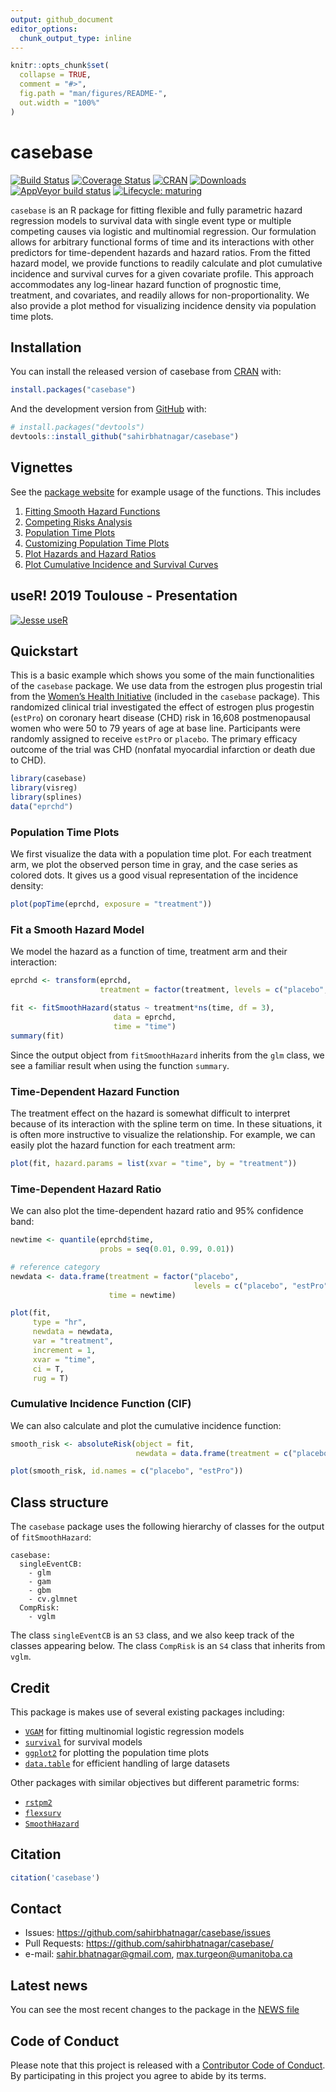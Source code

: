 ```yaml
---
output: github_document
editor_options: 
  chunk_output_type: inline
---
```


<!-- README.md is generated from README.Rmd. Please edit that file -->

```r
knitr::opts_chunk$set(
  collapse = TRUE,
  comment = "#>",
  fig.path = "man/figures/README-",
  out.width = "100%"
)
```

# casebase
 
<!-- badges: start -->
[![Build Status](https://travis-ci.org/sahirbhatnagar/casebase.svg?branch=master)](https://travis-ci.org/sahirbhatnagar/casebase) [![Coverage Status](https://img.shields.io/codecov/c/github/sahirbhatnagar/casebase/master.svg)](https://codecov.io/github/sahirbhatnagar/casebase?branch=master) [![CRAN](http://www.r-pkg.org/badges/version/casebase?color=blue)](https://cran.r-project.org/package=casebase) [![Downloads](http://cranlogs.r-pkg.org/badges/grand-total/casebase?color=green)](http://www.r-pkg.org/pkg/casebase)
[![AppVeyor build status](https://ci.appveyor.com/api/projects/status/github/sahirbhatnagar/casebase?branch=master&svg=true)](https://ci.appveyor.com/project/sahirbhatnagar/casebase)
[![Lifecycle: maturing](https://img.shields.io/badge/lifecycle-maturing-blue.svg)](https://www.tidyverse.org/lifecycle/#maturing)
<!-- badges: end -->

`casebase` is an R package for fitting flexible and fully parametric hazard regression models to survival data with single event type or multiple competing causes via logistic and multinomial regression. Our formulation allows for arbitrary functional forms of time and its interactions with other predictors for time-dependent hazards and hazard ratios. From the fitted hazard model, we provide functions to readily calculate and plot cumulative incidence and survival curves for a given covariate profile. This approach accommodates any log-linear hazard function of prognostic time, treatment, and covariates, and readily allows for non-proportionality. We also provide a plot method for visualizing incidence density via population time plots.


## Installation

You can install the released version of casebase from [CRAN](https://CRAN.R-project.org) with:

``` r
install.packages("casebase")
```

And the development version from [GitHub](https://github.com/) with:

``` r
# install.packages("devtools")
devtools::install_github("sahirbhatnagar/casebase")
```

## Vignettes

See the [package website](http://sahirbhatnagar.com/casebase/) for example usage of the functions. This includes

1. [Fitting Smooth Hazard Functions](http://sahirbhatnagar.com/casebase/articles/smoothHazard.html)
2. [Competing Risks Analysis](http://sahirbhatnagar.com/casebase/articles/competingRisk.html)
3. [Population Time Plots](http://sahirbhatnagar.com/casebase/articles/popTime.html)
4. [Customizing Population Time Plots](http://sahirbhatnagar.com/casebase/articles/customizingpopTime.html)
5. [Plot Hazards and Hazard Ratios](http://sahirbhatnagar.com/casebase/articles/plotsmoothHazard.html)
6. [Plot Cumulative Incidence and Survival Curves](http://sahirbhatnagar.com/casebase/articles/plotabsRisk.html)


## useR! 2019 Toulouse - Presentation

[![Jesse useR](man/figures/jesse-user.png)](https://www.youtube.com/watch?v=DlppjRYVklQ)



## Quickstart

This is a basic example which shows you some of the main functionalities of the `casebase` package. We use data from the estrogen plus progestin trial from the [Women's Health Initiative](https://www.doi.org/10.1056/nejmoa030808) (included in the `casebase` package). This randomized clinical trial investigated the effect of estrogen plus progestin (`estPro`) on coronary heart disease (CHD) risk in 16,608 postmenopausal women who were 50 to 79 years of age at base line. Participants were randomly assigned to receive `estPro` or `placebo`. The primary efficacy outcome of the trial was CHD (nonfatal myocardial infarction or death due to CHD).  

```r
library(casebase)
library(visreg)
library(splines)
data("eprchd")
```

### Population Time Plots
We first visualize the data with a population time plot. For each treatment arm, we plot the observed person time in gray, and the case series as colored dots. It gives us a good visual representation of the incidence density:

```r
plot(popTime(eprchd, exposure = "treatment"))
```

### Fit a Smooth Hazard Model

We model the hazard as a function of time, treatment arm and their interaction:

```r
eprchd <- transform(eprchd, 
                    treatment = factor(treatment, levels = c("placebo","estPro")))

fit <- fitSmoothHazard(status ~ treatment*ns(time, df = 3),
                       data = eprchd,
                       time = "time")
summary(fit)
```

Since the output object from ```fitSmoothHazard``` inherits from the ```glm``` class, we see a familiar result when using the function ```summary```. 

### Time-Dependent Hazard Function

The treatment effect on the hazard is somewhat difficult to interpret because of its interaction with the spline term on time. In these situations, it is often more instructive to visualize the relationship. For example, we can easily plot the hazard function for each treatment arm:

```r
plot(fit, hazard.params = list(xvar = "time", by = "treatment"))
```

### Time-Dependent Hazard Ratio

We can also plot the time-dependent hazard ratio and 95% confidence band:

```r
newtime <- quantile(eprchd$time, 
                    probs = seq(0.01, 0.99, 0.01))

# reference category
newdata <- data.frame(treatment = factor("placebo", 
                                         levels = c("placebo", "estPro")), 
                      time = newtime)

plot(fit, 
     type = "hr", 
     newdata = newdata,
     var = "treatment",
     increment = 1,
     xvar = "time",
     ci = T,
     rug = T)
```

### Cumulative Incidence Function (CIF)

We can also calculate and plot the cumulative incidence function:

```r
smooth_risk <- absoluteRisk(object = fit, 
                            newdata = data.frame(treatment = c("placebo", "estPro")))

plot(smooth_risk, id.names = c("placebo", "estPro"))
```


## Class structure

The `casebase` package uses the following hierarchy of classes for the output of `fitSmoothHazard`:

```
casebase:
  singleEventCB:
    - glm
    - gam
    - gbm
    - cv.glmnet
  CompRisk:
    - vglm
```

The class `singleEventCB` is an `S3` class, and we also keep track of the classes appearing below. The class `CompRisk` is an `S4` class that inherits from `vglm`. 


## Credit

This package is makes use of several existing packages including:

* [`VGAM`](https://cran.r-project.org/package=VGAM) for fitting multinomial logistic regression models
* [`survival`](https://cran.r-project.org/package=survival) for survival models
* [`ggplot2`](https://cran.r-project.org/package=ggplot2) for plotting the population time plots
* [`data.table`](https://cran.r-project.org/package=data.table) for efficient handling of large datasets

Other packages with similar objectives but different parametric forms:

* [`rstpm2`](https://cran.r-project.org/package=rstpm2)
* [`flexsurv`](https://cran.r-project.org/package=flexsurv)
* [`SmoothHazard`](https://cran.r-project.org/package=SmoothHazard)


## Citation


```r
citation('casebase')
```




## Contact

* Issues: <https://github.com/sahirbhatnagar/casebase/issues>
* Pull Requests: <https://github.com/sahirbhatnagar/casebase/>
* e-mail: <sahir.bhatnagar@gmail.com>, <max.turgeon@umanitoba.ca>


## Latest news

You can see the most recent changes to the package in the [NEWS file](https://sahirbhatnagar.com/casebase/news)

## Code of Conduct
 
Please note that this project is released with a [Contributor Code of Conduct](https://sahirbhatnagar.com/casebase/CONDUCT.html). By participating in this project you agree to abide by its terms.


